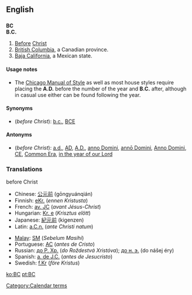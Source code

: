 ==English==

==={{initialism}}===
{{wikipedia|Before Christ}}
'''BC'''<BR>
'''B.C.'''

#[[Before]] [[Christ]]
#[[British Columbia]], a Canadian province.
#[[Baja California]], a Mexican state.

====Usage notes====
* The [[w:Chicago Manual of Style|Chicago Manual of Style]] as well as most house styles require placing the '''A.D.''' before the number of the year and '''B.C.''' after, although in casual use either can be found following the year.

====Synonyms====
* (''before Christ''): [[b.c.]], [[BCE]]

====Antonyms====
* (''before Christ''): [[a.d.]], [[AD]], [[A.D.]], [[anno Domini]], [[annō Domini]], [[Anno Domini]], [[CE]], [[Common Era]], [[in the year of our Lord]]

===Translations===
;before Christ
{{top}}
*Chinese: [[公元前]] (gōngyuánqián)
*Finnish: [[eKr.]] (''ennen Kristusta'')
*French: [[av. JC]] (''avant Jésus-Christ'')
*Hungarian: [[Kr. e]] (''Krisztus elött'')
*Japanese: [[紀元前]] (kigenzen)
*Latin: [[a.C.n.]] (''ante Christi natum'')
{{mid}}
*[[Malay]]: [[SM]] (''Sebelum Masihi'')
*Portuguese: [[AC]] (''antes de Cristo'')
*Russian: [[до Р. Хр.]] (''do Roždestvá Xristóva''); [[до н. э.]] (do nášej éry)
*Spanish: [[a. de J.C.]] (''antes de Jesucristo'')
*Swedish: [[f.Kr]] (''före Kristus'')
{{bottom}}

[[Category:Calendar terms]]

[[ko:BC]]
[[pt:BC]]